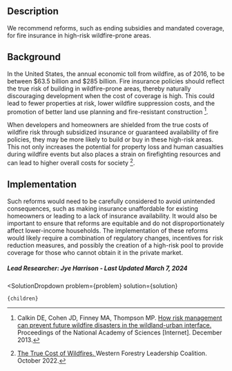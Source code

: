 

## Description

We recommend reforms, such as ending subsidies and mandated coverage, for fire insurance in high-risk wildfire-prone areas. 

## Background

In the United States, the annual economic toll from wildfire, as of 2016, to be between $63.5 billion and $285 billion. Fire insurance policies should reflect the true risk of building in wildfire-prone areas, thereby naturally discouraging development when the cost of coverage is high. This could lead to fewer properties at risk, lower wildfire suppression costs, and the promotion of better land use planning and fire-resistant construction [^"1"].

When developers and homeowners are shielded from the true costs of wildfire risk through subsidized insurance or guaranteed availability of fire policies, they may be more likely to build or buy in these high-risk areas. This not only increases the potential for property loss and human casualties during wildfire events but also places a strain on firefighting resources and can lead to higher overall costs for society [^"2"].


## Implementation

Such reforms would need to be carefully considered to avoid unintended consequences, such as making insurance unaffordable for existing homeowners or leading to a lack of insurance availability. It would also be important to ensure that reforms are equitable and do not disproportionately affect lower-income households. The implementation of these reforms would likely require a combination of regulatory changes, incentives for risk reduction measures, and possibly the creation of a high-risk pool to provide coverage for those who cannot obtain it in the private market.


##### Lead Researcher: Jye Harrison - Last Updated March 7, 2024



[^"1"]: Calkin DE, Cohen JD, Finney MA, Thompson MP. [How risk management can prevent future wildfire disasters in the wildland-urban interface.](http://dx.doi.org/10.1073/pnas.1315088111) Proceedings of the National Academy of Sciences [Internet]. December 2013.
[^"2"]: [The True Cost of Wildfires. ](https://www.thewflc.org/sites/default/files/TrueCostofWildfire.pdf) Western Forestry Leadership Coalition. October 2022.




  <SolutionDropdown 
    problem={problem} 
    solution={solution}
  >
    {children}
  </SolutionDropdown>